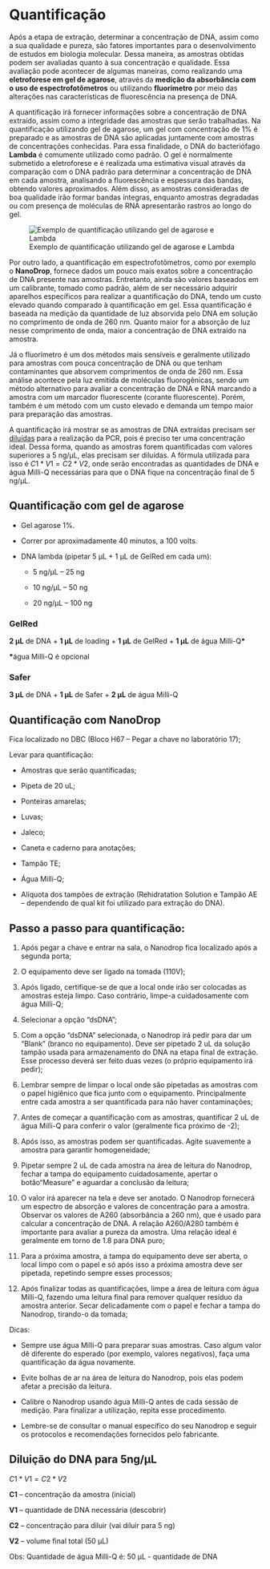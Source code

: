 # Quantificação

Após a etapa de extração, determinar a concentração de DNA, assim como a sua qualidade e pureza, são fatores importantes para o desenvolvimento de estudos em biologia molecular. Dessa maneira, as amostras obtidas podem ser avaliadas quanto à sua concentração e qualidade. Essa avaliação pode acontecer de algumas maneiras, como realizando uma **eletroforese em gel de agarose**, através da **medição da absorbância com o uso de espectrofotômetros** ou utilizando **fluorímetro** por meio das alterações nas características de fluorescência na presença de DNA.

A quantificação irá fornecer informações sobre a concentração de DNA extraído, assim como a integridade das amostras que serão trabalhadas. Na quantificação utilizando gel de agarose, um gel com concentração de 1% é preparado e as amostras de DNA são aplicadas juntamente com amostras de concentrações conhecidas. Para essa finalidade, o DNA do bacteriófago **Lambda** é comumente utilizado como padrão. O gel é normalmente submetido a eletroforese e é realizada uma estimativa visual através da comparação com o DNA padrão para determinar a concentração de DNA em cada amostra, analisando a fluorescência e espessura das bandas, obtendo valores aproximados. Além disso, as amostras consideradas de boa qualidade irão formar bandas íntegras, enquanto amostras degradadas ou com presença de moléculas de RNA apresentarão rastros ao longo do gel.

![Exemplo de quantificação utilizando gel de agarose e Lambda](figures/quantificacao.jpg)

Por outro lado, a quantificação em espectrofotômetros, como por exemplo o **NanoDrop**, fornece dados um pouco mais exatos sobre a concentração de DNA presente nas amostras. Entretanto, ainda são valores baseados em um calibrante, tomado como padrão, além de ser necessário adquirir aparelhos específicos para realizar a quantificação do DNA, tendo um custo elevado quando comparado à quantificação em gel. Essa quantificação é baseada na medição da quantidade de luz absorvida pelo DNA em solução no comprimento de onda de 260 nm. Quanto maior for a absorção de luz nesse comprimento de onda, maior a concentração de DNA extraído na amostra.

Já o fluorímetro é um dos métodos mais sensíveis e geralmente utilizado para amostras com pouca concentração de DNA ou que tenham contaminantes que absorvem comprimentos de onda de 260 nm. Essa análise acontece pela luz emitida de moléculas fluorogênicas, sendo um método alternativo para avaliar a concentração de DNA e RNA marcando a amostra com um marcador fluorescente (corante fluorescente). Porém, também é um método com um custo elevado e demanda um tempo maior para preparação das amostras.

A quantificação irá mostrar se as amostras de DNA extraídas precisam ser [diluídas](diluicoes.qmd) para a realização da PCR, pois é preciso ter uma concentração ideal. Dessa forma, quando as amostras forem quantificadas com valores superiores a 5 ng/μL, elas precisam ser diluídas. A fórmula utilizada para isso é $C1 * V1 = C2 * V2$, onde serão encontradas as quantidades de DNA e água Milli-Q necessárias para que o DNA fique na concentração final de 5 ng/μL.

## Quantificação com gel de agarose

-   Gel agarose 1%.

-   Correr por aproximadamente 40 minutos, a 100 volts.

-   DNA lambda (pipetar 5 μL + 1 μL de GelRed em cada um):

    -   5 ng/μL -- 25 ng

    -   10 ng/μL -- 50 ng

    -   20 ng/μL -- 100 ng

### GelRed

**2 μL** de DNA + **1 μL** de loading + **1 μL** de GelRed + **1 μL** de água Milli-Q**\***

**\***água Milli-Q é opcional

### Safer

**3 μL** de DNA + **1 μL** de Safer + **2 μL** de água Milli-Q

## Quantificação com NanoDrop

Fica localizado no DBC (Bloco H67 – Pegar a chave no laboratório 17);

Levar para quantificação:

-	Amostras que serão quantificadas;

-	Pipeta de 20 uL;

-	Ponteiras amarelas;

-	Luvas;

-	Jaleco;

-	Caneta e caderno para anotações;

-	Tampão TE;

-	Água Milli-Q;

-	Alíquota dos tampões de extração (Rehidratation Solution e Tampão AE – dependendo de qual kit foi utilizado para extração do DNA).

::: {.callout-note appearance="simple"}

## Passo a passo para quantificação:

1.	Após pegar a chave e entrar na sala, o Nanodrop fica localizado após a segunda porta;

2.	O equipamento deve ser ligado na tomada (110V);

3.	Após ligado, certifique-se de que a local onde irão ser colocadas as amostras esteja limpo. Caso contrário, limpe-a cuidadosamente com água Milli-Q;

4.	Selecionar a opção “dsDNA”;

5.	Com a opção “dsDNA” selecionada, o Nanodrop irá pedir para dar um “Blank” (branco no equipamento). Deve ser pipetado 2 uL da solução tampão usada para armazenamento do DNA na etapa final de extração. Esse processo deverá ser feito duas vezes (o próprio equipamento irá pedir);

6.	Lembrar sempre de limpar o local onde são pipetadas as amostras com o papel higiênico que fica junto com o equipamento. Principalmente entre cada amostra a ser quantificada para não haver contaminações;

7.	Antes de começar a quantificação com as amostras, quantificar 2 uL de água Milli-Q para conferir o valor (geralmente fica próximo de -2);

8.	Após isso, as amostras podem ser quantificadas. Agite suavemente a amostra para garantir homogeneidade;

9.	Pipetar sempre 2 uL de cada amostra na área de leitura do Nanodrop, fechar a tampa do equipamento cuidadosamente, apertar o botão“Measure” e aguardar a conclusão da leitura; 

10.	O valor irá aparecer na tela e deve ser anotado. O Nanodrop fornecerá um espectro de absorção e valores de concentração para a amostra. Observar os valores de A260 (absorbância a 260 nm), que é usado para calcular a concentração de DNA. A relação A260/A280 também é importante para avaliar a pureza da amostra. Uma relação ideal é geralmente em torno de 1.8 para DNA puro;

11.	Para a próxima amostra, a tampa do equipamento deve ser aberta, o local limpo com o papel e só após isso a próxima amostra deve ser pipetada, repetindo sempre esses processos;

12.	Após finalizar todas as quantificações, limpe a área de leitura com água Milli-Q, fazendo uma leitura final para remover qualquer resíduo da amostra anterior. Secar delicadamente com o papel e fechar a tampa do Nanodrop, tirando-o da tomada;

:::

Dicas:

- Sempre use água Milli-Q para preparar suas amostras. Caso algum valor dê diferente do esperado (por exemplo, valores negativos), faça uma quantificação da água novamente.

- Evite bolhas de ar na área de leitura do Nanodrop, pois elas podem afetar a precisão da leitura.

-	Calibre o Nanodrop usando água Milli-Q antes de cada sessão de medição. Para finalizar a utilização, repita esse procedimento.

-	Lembre-se de consultar o manual específico do seu Nanodrop e seguir os protocolos e recomendações fornecidos pelo fabricante.

## Diluição do DNA para 5ng/μL

$C1 * V1 = C2 * V2$

**C1** -- concentração da amostra (inicial)

**V1** -- quantidade de DNA necessária (descobrir)

**C2** -- concentração para diluir (vai diluir para 5 ng)

**V2** -- volume final total (50 μL)

Obs: 
Quantidade de água Milli-Q é: 50 μL - quantidade de DNA
